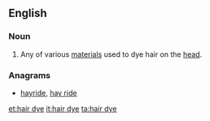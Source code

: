 ==English==

===Noun===
{{en-noun|sg=[[hair]] [[dye]]}}
# Any of various [[material]]s used to dye hair on the [[head]].

===Anagrams===
* [[hayride#English|hayride]], [[hay ride#English|hay ride]]

[[et:hair dye]]
[[it:hair dye]]
[[ta:hair dye]]